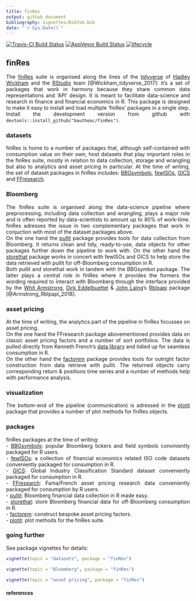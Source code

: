 ```yaml
---
title: finRes
output: github_document
bibliography: vignettes/BibTeX.bib
date: "`r Sys.Date()`"
---
```


[![Travis-CI Build Status](https://travis-ci.org/bautheac/finRes.svg?branch=master)](https://travis-ci.org/bautheac/finRes)
[![AppVeyor Build Status](https://ci.appveyor.com/api/projects/status/github/bautheac/finRes?branch=master&svg=true)](https://ci.appveyor.com/project/bautheac/finRes)
[![lifecycle](https://img.shields.io/badge/lifecycle-experimental-orange.svg)](https://www.tidyverse.org/lifecycle/#experimental)

<style> body {text-align: justify} </style>


## finRes
The [finRes](https://bautheac.github.io/finRes/) suite is organised along the lines of the [tidyverse](www.tidyverse.org) of [Hadley Wickham](http://hadley.nz/) and the [RStudio](https://www.rstudio.com/) team [@Wickham_tidyverse_2017]: it's a set of packages that work in harmony because they share common data representations and 'API' design. It is meant to facilitate data-science and research in finance and financial economics in R. This package is designed to make it easy to install and load multiple 'finRes' packages in a single step.  
Install the development version from github with `devtools::install_github("bautheac/finRes")`.  

### datasets
finRes is home to a number of packages that, although self-contained with consumption value on their own, host datasets that play important roles in the finRes suite, mostly in relation to data collection, storage and wrangling but also to analytics and asset pricing in particular. At the time of writing, the set of dataset packages in finRes includes: [BBGsymbols](https://bautheac.github.io/BBGsymbols/), [fewISOs](https://bautheac.github.io/fewISOs/), [GICS](https://bautheac.github.io/GICS/) and [FFresearch](https://bautheac.github.io/FFresearch/).


### Bloomberg

The finRes suite is organised along the data-science pipeline where preprocessing, including data collection and wrangling, plays a major role and is often reported by data-scientists to amount up to 80% of work-time. finRes adresses the issue in two complementary packages that work in conjuction with most of the dataset packages above.  
On the one hand the [pullit](https://bautheac.github.io/pullit/) package provides tools for data collection from Bloomberg. It returns clean and tidy, ready-to-use, data objects for other packages further down the pipeline to work with. On the other hand the [storethat](https://bautheac.github.io/storethat/) package works in concert with fewISOs and GICS to help store the data retrieved with pullit for off-Bloomberg consumption in R.  
Both pullit and storethat work in tandem with the BBGsymbol package. The latter plays a central role in finRes where it provides the formers the wording required to interact with Bloomberg through the interface provided by the [Whit Armstrong](https://github.com/armstrtw), [Dirk Eddelbuettel](https://github.com/eddelbuettel) & [John Laing](https://github.com/johnlaing)'s [Rblpapi](https://github.com/Rblp/Rblpapi) package [@Armstrong_Rblpapi_2018].


### asset pricing
At the time of writing, the analytics part of the pipeline in finRes focusses on asset pricing.  
On the one hand the FFresearch package abovementioned provides data on classic asset pricing factors and a number of sort portfolios. The data is pulled directly from Kenneth French's [data library](http://mba.tuck.dartmouth.edu/pages/faculty/ken.french/data_library.html) and tidied up for seamless consumption in R.  
On the other hand the [factorem](https://bautheac.github.io/factorem/) package provides tools for outright factor construction from data retrieve with pullit. The returned objects carry corresponding return & positions time series and a number of methods help with performance analysis.


### visualization
The bottom-end of the pipeline (communication) is adressed in the [plotit](https://bautheac.github.io/plotit/) package that provides a number of plot methods for finRes objects.   


### packages
finRes packages at the time of writing:  
- [BBGsymbols](https://bautheac.github.io/BBGsymbols/): popular Bloomberg tickers and field symbols conviniently packaged for R users.  
- [fewISOs](https://bautheac.github.io/fewISOs/): a collection of financial economics related ISO code datasets conveniently packaged for consumption in R.  
- [GICS](https://bautheac.github.io/GICS/): Global Industry Classification Standard dataset conveniently packaged for consumption in R.  
- [FFresearch](https://bautheac.github.io/FFresearch/): Fama/French asset pricing research data conveniently packaged for consumption by R users.  
- [pullit](https://bautheac.github.io/pullit/): Bloomberg financial data collection in R made easy.  
- [storethat](https://bautheac.github.io/storethat/): store Bloomberg financial data for off-Bloomberg consumption in R.  
- [factorem](https://bautheac.github.io/factorem/): construct bespoke asset pricing factors.  
- [plotit](https://bautheac.github.io/plotit/): plot methods for the finRes suite.  


### going further
See package vignettes for details:
```r
vignette(topic = "datasets", package = "finRes")

vignette(topic = "Bloomberg", package = "finRes")

vignette(topic = "asset pricing", package = "finRes")
```



#### references
